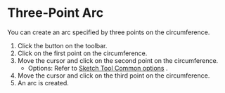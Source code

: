 
# Three-Point Arc

<Reference shortcut='' command='Three-Point Arc' button='Toolbar' />

You can create an arc specified by three points on the circumference.

1. Click the button on the toolbar.
2. Click on the first point on the circumference.
3. Move the cursor and click on the second point on the circumference.
   - Options: Refer to [Sketch Tool Common options](common-options) .
4. Move the cursor and click on the third point on the circumference.
5. An arc is created.
